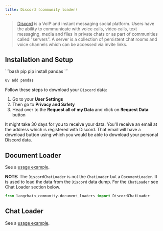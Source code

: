 ```yaml
---
title: Discord (community loader)
---
```


>[Discord](https://discord.com/) is a VoIP and instant messaging social platform. Users have the ability to communicate
> with voice calls, video calls, text messaging, media and files in private chats or as part of communities called
> "servers". A server is a collection of persistent chat rooms and voice channels which can be accessed via invite links.

## Installation and Setup

<CodeGroup>
```bash pip
pip install pandas
```

```bash uv
uv add pandas
```
</CodeGroup>

Follow these steps to download your `Discord` data:

1. Go to your **User Settings**
2. Then go to **Privacy and Safety**
3. Head over to the **Request all of my Data** and click on **Request Data** button

It might take 30 days for you to receive your data. You'll receive an email at the address which is registered
with Discord. That email will have a download button using which you would be able to download your personal Discord data.


## Document Loader

See a [usage example](/oss/integrations/document_loaders/discord).

**NOTE:** The  `DiscordChatLoader` is not the `ChatLoader` but a `DocumentLoader`.
It is used to load the data from the `Discord` data dump.
For the `ChatLoader` see Chat Loader section below.

```python
from langchain_community.document_loaders import DiscordChatLoader
```

## Chat Loader

See a [usage example](/oss/integrations/chat_loaders/discord).
